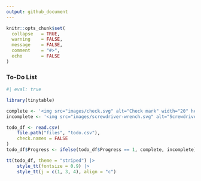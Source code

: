 ```yaml
---
output: github_document
---
```


<!-- README.md is generated from README.Rmd. Please edit this file -->

```r
knitr::opts_chunk$set(
  collapse   = TRUE,
  warning    = FALSE,
  message    = FALSE,
  comment    = "#>",
  echo       = FALSE
)
```

### To-Do List

```r
#| eval: true

library(tinytable)

complete <- '<img src="images/check.svg" alt="Check mark" width="20" height="20">'
incomplete <- '<img src="images/screwdriver-wrench.svg" alt="Screwdriver wrench" width="20" height="20">'

todo_df <- read.csv(
    file.path("files", "todo.csv"),
    check.names = FALSE
)
todo_df$Progress <- ifelse(todo_df$Progress == 1, complete, incomplete)

tt(todo_df, theme = "striped") |>
    style_tt(fontsize = 0.9) |>
    style_tt(j = c(1, 3, 4), align = "c")
```
